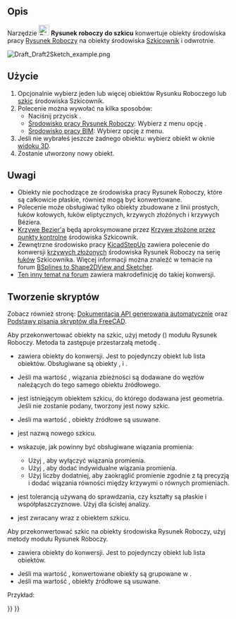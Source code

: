 <languages/>

{{Docnav/pl
|[[Draft_WireToBSpline/pl|Polilinia na krzywą złożoną]]
|[[Draft_Slope/pl|Ustaw nachylenie]]
|[[Draft_Workbench/pl|środowisko pracy Rysunek Roboczy]]
|IconL=Draft_WireToBSpline.svg
|IconR=Draft_Slope.svg
|IconC=Workbench_Draft.svg
}}

{{GuiCommand/pl
|Name=Draft Draft2Sketch
|Name/pl=Rysunek Roboczy: Rysunek roboczy do szkicu
|MenuLocation=Modyfikacja → Rysunek roboczy do szkicu
|Workbenches=[[Draft_Workbench/pl|Rysunek Roboczy]], [[BIM_Workbench/pl|BIM]]
}}

<span id="Description"></span>
==Opis== 

Narzędzie [[Image:Draft_Draft2Sketch.svg|24px]] '''Rysunek roboczy do szkicu''' konwertuje obiekty środowiska pracy [[Draft_Workbench/pl|Rysunek Roboczy]] na obiekty środowiska [[Sketcher_NewSketch/pl|Szkicownik]] i odwrotnie.

[[Image:Draft_Draft2Sketch_example.png]]
{{Caption|Konwertowanie obiektów środowiska Rysunek Roboczy na szkice Szkicownika.}}

<span id="Usage"></span>
==Użycie== 

# Opcjonalnie wybierz jeden lub więcej obiektów Rysunku Roboczego lub [[Sketcher_NewSketch/pl|szkic]] środowiska Szkicownik.
# Polecenie można wywołać na kilka sposobów:
#* Naciśnij przycisk {{Button|[[Image:Draft_Draft2Sketch.svg|16px]] '''Rysunek roboczy do szkicu'''}}.
#* [[Draft_Workbench/pl|Środowisko pracy Rysunek Roboczy]]: Wybierz z menu opcję {{MenuCommand|Modyfikacja → [[Image:Draft_Draft2Sketch.svg|16px]] Rysunek roboczy do szkicu}}.
#* [[BIM_Workbench/pl|Środowisko pracy BIM]]: Wybierz opcję {{MenuCommand|Modyfikacja → [[Image:Draft_Draft2Sketch.svg|16px]] Rysunek roboczy do szkicu}} z menu.
# Jeśli nie wybrałeś jeszcze żadnego obiektu: wybierz obiekt w oknie [[3D_view/pl|widoku 3D]].
# Zostanie utworzony nowy obiekt.

<span id="Notes"></span>
==Uwagi==

* Obiekty nie pochodzące ze środowiska pracy Rysunek Roboczy, które są całkowicie płaskie, również mogą być konwertowane.
* Polecenie może obsługiwać tylko obiekty zbudowane z linii prostych, łuków kołowych, łuków eliptycznych, krzywych złożónych i krzywych Béziera.
* [[Draft_BezCurve/pl|Krzywe Bezier'a]] będą aproksymowane przez [[Sketcher_CreateBSpline/pl|Krzywe złożone przez punkty kontrolne]] środowiska Szkicownik.
* Zewnętrzne środowisko pracy [[KicadStepUp_Workbench/pl|KicadStepUp]] zawiera polecenie do konwersji [[Draft_BSpline/pl|krzywych złożonych]] środowiska Rysunek Roboczy na serię [[Sketcher_CreateArc/pl|łuków]] Szkicownika. Więcej informacji można znaleźć w temacie na forum [https://forum.freecad.org/viewtopic.php?f=9&t=25082 BSplines to Shape2DView and Sketcher].
* [https://forum.freecad.org/viewtopic.php?f=3&t=58781#p505207 Ten inny temat na forum] zawiera makrodefinicję do takiej konwersji.

<span id="Scripting"></span>
==Tworzenie skryptów==

Zobacz również stronę: [https://freecad.github.io/SourceDoc/ Dokumentacja API generowana automatycznie] oraz [[FreeCAD_Scripting_Basics/pl|Podstawy pisania skryptów dla FreeCAD]].

Aby przekonwertować obiekty na szkic, użyj metody {{incode|make_sketch}} ({{Version/pl|0.19}}) modułu Rysunek Roboczy. Metoda ta zastępuje przestarzałą metodę {{incode|makeSketch}}.

{{Code|code=
sketch = make_sketch(objects_list, autoconstraints=False, addTo=None, delete=False, name="Sketch", radiusPrecision=-1, tol=1e-3)
}}

* {{incode|lista_obiektów}} zawiera obiekty do konwersji. Jest to pojedynczy obiekt lub lista obiektów. Obsługiwane są obiekty {{incode|Draft}}, {{incode|Part::Feature}} i {{incode|Part.Shape}}.
* Jeśli {{incode|więzyautomatyczne}} ma wartość {{True/pl}}, wiązania zbieżności są dodawane do węzłów należących do tego samego obiektu źródłowego.
* {{incode|dodajDo}} jest istniejącym obiektem szkicu, do którego dodawana jest geometria. Jeśli nie zostanie podany, tworzony jest nowy szkic.
* Jeśli {{incode|usuń}} ma wartość {{True/pl}}, obiekty źródłowe są usuwane.
* {{incode|nazwa}} jest nazwą nowego szkicu.
* {{incode|precyzjaPromienia}} wskazuje, jak powinny być obsługiwane wiązania promienia:
** Użyj {{incode|-1}}, aby wyłączyć wiązania promienia.
** Użyj {{incode|0}}, aby dodać indywidualne wiązania promienia.
** Użyj liczby dodatniej, aby zaokrąglić promienie zgodnie z tą precyzją i dodać wiązania równości między krzywymi o równych promieniach.
* {{incode|tol}} jest tolerancją używaną do sprawdzania, czy kształty są płaskie i współpłaszczyznowe. Użyj {{incode|-1}} dla ścisłej analizy.
* {{incode|szkic}} jest zwracany wraz z obiektem szkicu.

Aby przekonwertować szkic na obiekty środowiska Rysunek Roboczy, użyj metody {{incode|draftify}} modułu Rysunek Roboczy.

{{Code|code=
draftify(objectslist, makeblock=False, delete=True)
}}

* {{incode|listaobiektów}} zawiera obiekty do konwersji. Jest to pojedynczy obiekt lub lista obiektów.
* Jeśli {{incode|makeblock}} ma wartość {{True/pl}}, konwertowane obiekty są grupowane w {{incode|Part::Part2DObject}}.
* Jeśli {{incode|usuń}} ma wartość {{True/pl}}, obiekty źródłowe są usuwane.

Przykład:

{{Code|code=
import FreeCAD as App
import Draft

doc = App.newDocument()

rectangle = Draft.make_rectangle(2000, 1000)
circle = Draft.make_circle(500)
doc.recompute()

sketch_from_draft = Draft.make_sketch([rectangle, circle], autoconstraints=True, delete=False, radiusPrecision=0)
doc.recompute()

draft_from_sketch = Draft.draftify(sketch_from_draft, delete=False)
doc.recompute()
}}


{{Docnav/pl
|[[Draft_WireToBSpline/pl|Polilinia na krzywą złożoną]]
|[[Draft_Slope/pl|Ustaw nachylenie]]
|[[Draft_Workbench/pl|środowisko pracy Rysunek Roboczy]]
|IconL=Draft_WireToBSpline.svg
|IconR=Draft_Slope.svg
|IconC=Workbench_Draft.svg
}}

{{Draft Tools navi{{#translation:}}}}
{{Userdocnavi{{#translation:}}}}